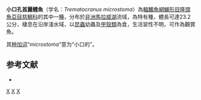{{Speciesbox
| status = LC
| status_system = IUCN3.1
| image = Trematocranus microstoma (10.3897-zookeys.743.22814) Figure 5 (cropped).jpg
| image_caption = 小口孔首麗體魚
| taxon = Trematocranus microstoma
| authority = [[Trewavas|Trewavas]], 1935
| synonyms = *''Aulonocara microstoma''<br /><small>Trewavas, 1935</small>
*''Trematochromis microstoma''<br /><small>Trewavas, 1935</small>
}}

'''小口孔首麗體魚'''（学名：''Trematocranus microstoma''）為[[輻鰭魚綱|輻鰭魚綱]][[鱸形目|鱸形目]][[隆頭魚亞目|隆頭魚亞目]][[慈鯛科|慈鯛科]]的其中一[[種|種]]，分布於[[非洲|非洲]][[馬拉威湖|馬拉威湖]]流域，為特有種，體長可達23.2公分，棲息在沿岸淺水域，以[[昆蟲|昆蟲]]幼蟲及[[甲殼類|甲殼類]]為食，生活習性不明，可作為觀賞魚。

其[[种加词|种加词]]“''microstoma''”意为“小口的”。

==参考文献==
*{{FishBase_species|genus=Trematocranus|species=microstoma|year=2013|month=5}}

{{Taxonbar|from=Q3316587}}

[[Category:觀賞魚|X]]
[[Category:孔首麗體魚屬|X]]
[[Category:1935年描述的魚類|X]]


{{鱸形目小作品}}